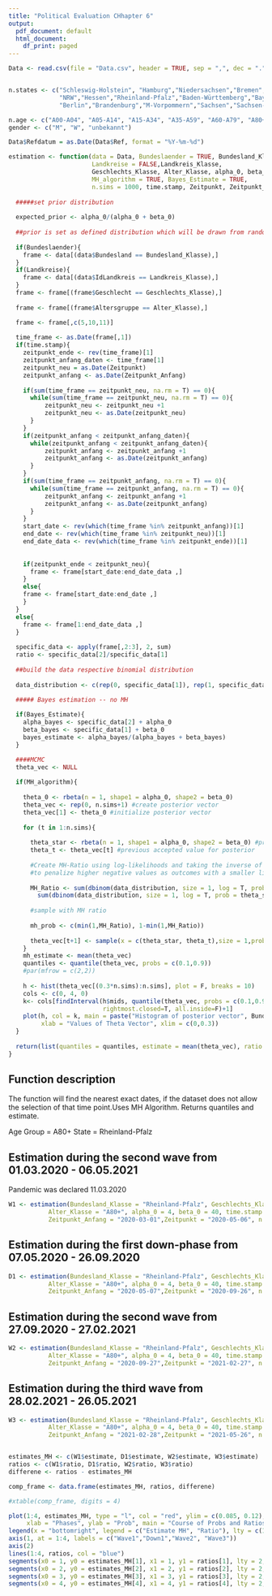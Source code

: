 ```yaml
---
title: "Political Evaluation CHhapter 6"
output:
  pdf_document: default
  html_document:
    df_print: paged
---
```



```r
Data <- read.csv(file = "Data.csv", header = TRUE, sep = ",", dec = ".")


n.states <- c("Schleswig-Holstein", "Hamburg","Niedersachsen","Bremen",
              "NRW","Hessen","Rheinland-Pfalz","Baden-Württemberg","Bayern","Saarland",
              "Berlin","Brandenburg","M-Vorpommern","Sachsen","Sachsen-Anhalt","Thüringen")

n.age <- c("A00-A04", "A05-A14", "A15-A34", "A35-A59", "A60-A79", "A80+")
gender <- c("M", "W", "unbekannt")

Data$Refdatum = as.Date(Data$Ref, format = "%Y-%m-%d")

```


```r
estimation <- function(data = Data, Bundeslaender = TRUE, Bundesland_Klasse, 
                       Landkreise = FALSE,Landkreis_Klasse,
                       Geschlechts_Klasse, Alter_Klasse, alpha_0, beta_0,
                       MH_algorithm = TRUE, Bayes_Estimate = TRUE, 
                       n.sims = 1000, time.stamp, Zeitpunkt, Zeitpunkt_Anfang){
  
  #####set prior distribution
  
  expected_prior <- alpha_0/(alpha_0 + beta_0)
  
  ##prior is set as defined distribution which will be drawn from random
  
  if(Bundeslaender){
    frame <- data[(data$Bundesland == Bundesland_Klasse),]
  }
  if(Landkreise){
    frame <- data[(data$IdLandkreis == Landkreis_Klasse),]
  }
  frame <- frame[(frame$Geschlecht == Geschlechts_Klasse),]
  
  frame <- frame[(frame$Altersgruppe == Alter_Klasse),]

  frame <- frame[,c(5,10,11)]
  
  time_frame <- as.Date(frame[,1])  
  if(time.stamp){
    zeitpunkt_ende <- rev(time_frame)[1]
    zeitpunkt_anfang_daten <- time_frame[1]
    zeitpunkt_neu = as.Date(Zeitpunkt)
    zeitpunkt_anfang <- as.Date(Zeitpunkt_Anfang)
    
    if(sum(time_frame == zeitpunkt_neu, na.rm = T) == 0){
      while(sum(time_frame == zeitpunkt_neu, na.rm = T) == 0){
          zeitpunkt_neu <- zeitpunkt_neu +1
          zeitpunkt_neu <- as.Date(zeitpunkt_neu)
      }
    }  
    if(zeitpunkt_anfang < zeitpunkt_anfang_daten){
      while(zeitpunkt_anfang < zeitpunkt_anfang_daten){
          zeitpunkt_anfang <- zeitpunkt_anfang +1
          zeitpunkt_anfang <- as.Date(zeitpunkt_anfang)
      }
    }
    if(sum(time_frame == zeitpunkt_anfang, na.rm = T) == 0){
      while(sum(time_frame == zeitpunkt_anfang, na.rm = T) == 0){
          zeitpunkt_anfang <- zeitpunkt_anfang +1
          zeitpunkt_anfang <- as.Date(zeitpunkt_anfang)
      }
    }  
    start_date <- rev(which(time_frame %in% zeitpunkt_anfang))[1]
    end_date <- rev(which(time_frame %in% zeitpunkt_neu))[1]
    end_date_data <- rev(which(time_frame %in% zeitpunkt_ende))[1]
    
  
    if(zeitpunkt_ende < zeitpunkt_neu){
      frame <- frame[start_date:end_date_data ,]
    }
    else{
    frame <- frame[start_date:end_date ,]
    }
  }
  else{
    frame <- frame[1:end_date_data ,]
  }
  
  specific_data <- apply(frame[,2:3], 2, sum)
  ratio <- specific_data[2]/specific_data[1]
  
  ##build the data respective binomial distribution
  
  data_distribution <- c(rep(0, specific_data[1]), rep(1, specific_data[2]))

  ##### Bayes estimation -- no MH
  
  if(Bayes_Estimate){
    alpha_bayes <- specific_data[2] + alpha_0
    beta_bayes <- specific_data[1] + beta_0
    bayes_estimate <- alpha_bayes/(alpha_bayes + beta_bayes)
  }

  ####MCMC 
  theta_vec <- NULL
    
  if(MH_algorithm){
  
    theta_0 <- rbeta(n = 1, shape1 = alpha_0, shape2 = beta_0)
    theta_vec <- rep(0, n.sims+1) #create posterior vector
    theta_vec[1] <- theta_0 #initialize posterior vector
    
    for (t in 1:n.sims){
      
      theta_star <- rbeta(n = 1, shape1 = alpha_0, shape2 = beta_0) #proposal from prior    
      theta_t <- theta_vec[t] #previous accepted value for posterior  
      
      #Create MH-Ratio using log-likelihoods and taking the inverse of each likelihood
      #to penalize higher negative values as outcomes with a smaller likelihood    
        
      MH_Ratio <- sum(dbinom(data_distribution, size = 1, log = T, prob = theta_t))/
        sum(dbinom(data_distribution, size = 1, log = T, prob = theta_star)) 
       
      #sample with MH ratio
      
      mh_prob <- c(min(1,MH_Ratio), 1-min(1,MH_Ratio))
      
      theta_vec[t+1] <- sample(x = c(theta_star, theta_t),size = 1,prob = mh_prob)              
    }  
    mh_estimate <- mean(theta_vec)
    quantiles <- quantile(theta_vec, probs = c(0.1,0.9))
    #par(mfrow = c(2,2))
 
    h <- hist(theta_vec[(0.3*n.sims):n.sims], plot = F, breaks = 10)
    cols <- c(0, 4, 0)
    k<- cols[findInterval(h$mids, quantile(theta_vec, probs = c(0.1,0.9)),
                          rightmost.closed=T, all.inside=F)+1]
    plot(h, col = k, main = paste("Histogram of posterior vector", Bundesland_Klasse), 
         xlab = "Values of Theta Vector", xlim = c(0,0.3))
  }
 
  return(list(quantiles = quantiles, estimate = mean(theta_vec), ratio = ratio))
}

```

## Function description

The function will find the nearest exact dates, if the dataset does not allow
the selection of that time point.Uses MH Algorithm. Returns quantiles and
estimate. 

Age Group = A80+
State = Rheinland-Pfalz

## Estimation during the second wave from 01.03.2020 - 06.05.2021

Pandemic was declared 11.03.2020

```r


W1 <- estimation(Bundesland_Klasse = "Rheinland-Pfalz", Geschlechts_Klasse = "M", 
           Alter_Klasse = "A80+", alpha_0 = 4, beta_0 = 40, time.stamp = TRUE,
           Zeitpunkt_Anfang = "2020-03-01",Zeitpunkt = "2020-05-06", n.sims = 1000)

```


## Estimation during the first down-phase from 07.05.2020 - 26.09.2020

```r

D1 <- estimation(Bundesland_Klasse = "Rheinland-Pfalz", Geschlechts_Klasse = "M", 
           Alter_Klasse = "A80+", alpha_0 = 4, beta_0 = 40, time.stamp = TRUE,
           Zeitpunkt_Anfang = "2020-05-07",Zeitpunkt = "2020-09-26", n.sims = 1000)


```

## Estimation during the second wave from 27.09.2020 - 27.02.2021

```r

W2 <- estimation(Bundesland_Klasse = "Rheinland-Pfalz", Geschlechts_Klasse = "M", 
           Alter_Klasse = "A80+", alpha_0 = 4, beta_0 = 40, time.stamp = TRUE,
           Zeitpunkt_Anfang = "2020-09-27",Zeitpunkt = "2021-02-27", n.sims = 1000)

```

## Estimation during the third wave from 28.02.2021 - 26.05.2021

```r

W3 <- estimation(Bundesland_Klasse = "Rheinland-Pfalz", Geschlechts_Klasse = "M", 
           Alter_Klasse = "A80+", alpha_0 = 4, beta_0 = 40, time.stamp = TRUE,
           Zeitpunkt_Anfang = "2021-02-28",Zeitpunkt = "2021-05-26", n.sims = 1000)



```


```r

estimates_MH <- c(W1$estimate, D1$estimate, W2$estimate, W3$estimate)
ratios <- c(W1$ratio, D1$ratio, W2$ratio, W3$ratio)
differene <- ratios - estimates_MH

comp_frame <- data.frame(estimates_MH, ratios, differene)

#xtable(comp_frame, digits = 4)

plot(1:4, estimates_MH, type = "l", col = "red", ylim = c(0.085, 0.12), axes = F, 
     xlab = "Phases", ylab = "Prob", main = "Course of Probs and Ratios")
legend(x = "bottomright", legend = c("Estimate MH", "Ratio"), lty = c(1,1), col = c("red", "blue"))
axis(1, at = 1:4, labels = c("Wave1","Down1","Wave2", "Wave3"))
axis(2)
lines(1:4, ratios, col = "blue")
segments(x0 = 1, y0 = estimates_MH[1], x1 = 1, y1 = ratios[1], lty = 2, lwd = .8, col = "gray")
segments(x0 = 2, y0 = estimates_MH[2], x1 = 2, y1 = ratios[2], lty = 2, lwd = .8, col = "gray")
segments(x0 = 3, y0 = estimates_MH[3], x1 = 3, y1 = ratios[3], lty = 2, lwd = .8, col = "gray")
segments(x0 = 4, y0 = estimates_MH[4], x1 = 4, y1 = ratios[4], lty = 2, lwd = .8, col = "gray")
```


